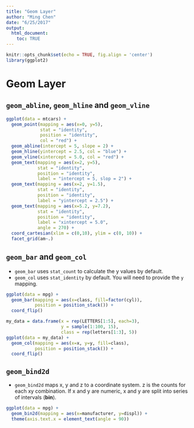 ```yaml
---
title: "Geom Layer"
author: "Ming Chen"
date: "6/25/2017"
output: 
  html_document:
    toc: TRUE
---
```


```r
knitr::opts_chunk$set(echo = TRUE, fig.align = 'center')
library(ggplot2)
```


# Geom Layer

## `geom_abline`, `geom_hline` and `geom_vline`

```r
ggplot(data = mtcars) +
  geom_point(mapping = aes(x=0, y=5), 
             stat = "identity", 
             position = "identity", 
             col = "red") +
  geom_abline(intercept = 5, slope = 2) +
  geom_hline(yintercept = 2.5, col = "blue") +
  geom_vline(xintercept = 5.0, col = "red") +
  geom_text(mapping = aes(x=2, y=5), 
            stat = "identity",
            position = "identity",
            label = "intercept = 5, slop = 2") +
  geom_text(mapping = aes(x=2, y=1.5),
            stat = "identity",
            position = "identity",
            label = "yintercept = 2.5") + 
  geom_text(mapping = aes(x=5.2, y=7.2),
            stat = "identity",
            position = "identity",
            label = "xintercept = 5.0",
            angle = 270) +
  coord_cartesian(xlim = c(0,10), ylim = c(0, 10)) + 
  facet_grid(am~.)

```

## `geom_bar` and `geom_col`

* `geom_bar` uses `stat_count` to calculate the y values by default.
* `geom_col` uses `stat_identity` by default. You will need to provide the `y` mapping.

```r
ggplot(data = mpg) +
  geom_bar(mapping = aes(x=class, fill=factor(cyl)),
           position = position_stack()) +
  coord_flip()

my_data = data.frame(x = rep(LETTERS[1:5], each=3),
                     y = sample(1:100, 15),
                     class = rep(letters[1:3], 5))
ggplot(data = my_data) +
  geom_col(mapping = aes(x=x, y=y, fill=class),
           position = position_stack()) +
  coord_flip()
```

## `geom_bind2d`

* `geom_bind2d` maps x, y and z to a coordinate system. z is the counts for each xy combination. If x and y are numeric, x and y are split into series of intervals (**bin**).

```r
ggplot(data = mpg) +
  geom_bin2d(mapping = aes(x=manufacturer, y=displ)) +
  theme(axis.text.x = element_text(angle = 90))
```

